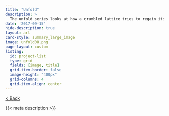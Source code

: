 ```yaml
---
title: "Unfold"
description: >
  The unfold series looks at how a crumbled lattice tries to regain its shape as each joint in the lattice tries to move away from the others.
date: '2017-09-15'
hide-description: true
layout: art
card-style: summary_large_image
image: unfold08.png
page-layout: custom
listing:
  id: project-list
  type: grid
  fields: [image, title]
  grid-item-border: false
  image-height: "400px"
  grid-columns: 4
  grid-item-align: center
---
```


[\< Back](../index.qmd){.btn .btn-secondary .btn-sm .btn role="button"} 

{{< meta description >}}
